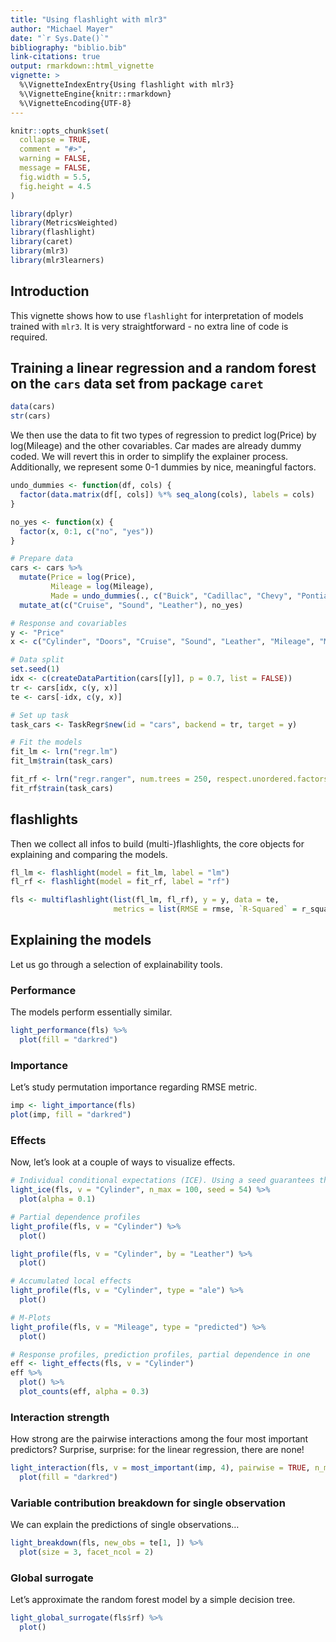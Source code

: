 ```yaml
---
title: "Using flashlight with mlr3"
author: "Michael Mayer"
date: "`r Sys.Date()`"
bibliography: "biblio.bib"
link-citations: true
output: rmarkdown::html_vignette
vignette: >
  %\VignetteIndexEntry{Using flashlight with mlr3}
  %\VignetteEngine{knitr::rmarkdown}
  %\VignetteEncoding{UTF-8}
---
```


```r
knitr::opts_chunk$set(
  collapse = TRUE,
  comment = "#>",
  warning = FALSE,
  message = FALSE,
  fig.width = 5.5,
  fig.height = 4.5
)
```

```r
library(dplyr)
library(MetricsWeighted)
library(flashlight)
library(caret)
library(mlr3)
library(mlr3learners)
```

## Introduction

This vignette shows how to use `flashlight` for interpretation of models trained with `mlr3`. It is very straightforward - no extra line of code is required.

## Training a linear regression and a random forest on the `cars` data set from package `caret`

```r
data(cars)
str(cars)
```

We then use the data to fit two types of regression to predict log(Price) by log(Mileage) and the other covariables. Car mades are already dummy coded. We will revert this in order to simplify the explainer process. Additionally, we represent some 0-1 dummies by nice, meaningful factors.

```r
undo_dummies <- function(df, cols) {
  factor(data.matrix(df[, cols]) %*% seq_along(cols), labels = cols)
}

no_yes <- function(x) {
  factor(x, 0:1, c("no", "yes"))
}

# Prepare data
cars <- cars %>% 
  mutate(Price = log(Price),
         Mileage = log(Mileage),
         Made = undo_dummies(., c("Buick", "Cadillac", "Chevy", "Pontiac", "Saab", "Saturn"))) %>% 
  mutate_at(c("Cruise", "Sound", "Leather"), no_yes)

# Response and covariables
y <- "Price"
x <- c("Cylinder", "Doors", "Cruise", "Sound", "Leather", "Mileage", "Made")

# Data split
set.seed(1)
idx <- c(createDataPartition(cars[[y]], p = 0.7, list = FALSE))
tr <- cars[idx, c(y, x)]
te <- cars[-idx, c(y, x)]

# Set up task
task_cars <- TaskRegr$new(id = "cars", backend = tr, target = y)

# Fit the models
fit_lm <- lrn("regr.lm")
fit_lm$train(task_cars)

fit_rf <- lrn("regr.ranger", num.trees = 250, respect.unordered.factors = "partition")
fit_rf$train(task_cars)
```

## flashlights

Then we collect all infos to build (multi-)flashlights, the core objects for explaining and comparing the models.

```r
fl_lm <- flashlight(model = fit_lm, label = "lm")
fl_rf <- flashlight(model = fit_rf, label = "rf")

fls <- multiflashlight(list(fl_lm, fl_rf), y = y, data = te, 
                       metrics = list(RMSE = rmse, `R-Squared` = r_squared))
```

## Explaining the models

Let us go through a selection of explainability tools.

### Performance

The models perform essentially similar.

```r
light_performance(fls) %>% 
  plot(fill = "darkred")
```

### Importance

Let's study permutation importance regarding RMSE metric.

```r
imp <- light_importance(fls) 
plot(imp, fill = "darkred")
```


### Effects

Now, let's look at a couple of ways to visualize effects.

```r
# Individual conditional expectations (ICE). Using a seed guarantees the same observations across models
light_ice(fls, v = "Cylinder", n_max = 100, seed = 54) %>% 
  plot(alpha = 0.1)

# Partial dependence profiles
light_profile(fls, v = "Cylinder") %>% 
  plot()

light_profile(fls, v = "Cylinder", by = "Leather") %>% 
  plot()

# Accumulated local effects
light_profile(fls, v = "Cylinder", type = "ale") %>% 
  plot()

# M-Plots
light_profile(fls, v = "Mileage", type = "predicted") %>% 
  plot()

# Response profiles, prediction profiles, partial dependence in one
eff <- light_effects(fls, v = "Cylinder") 
eff %>% 
  plot() %>% 
  plot_counts(eff, alpha = 0.3)
```

### Interaction strength

How strong are the pairwise interactions among the four most important predictors? Surprise, surprise: for the linear regression, there are none!

```r
light_interaction(fls, v = most_important(imp, 4), pairwise = TRUE, n_max = 50, seed = 63) %>%
  plot(fill = "darkred")
```  

### Variable contribution breakdown for single observation

We can explain the predictions of single observations...

```r
light_breakdown(fls, new_obs = te[1, ]) %>% 
  plot(size = 3, facet_ncol = 2)
```

### Global surrogate

Let's approximate the random forest model by a simple decision tree.

```r
light_global_surrogate(fls$rf) %>% 
  plot()
```
